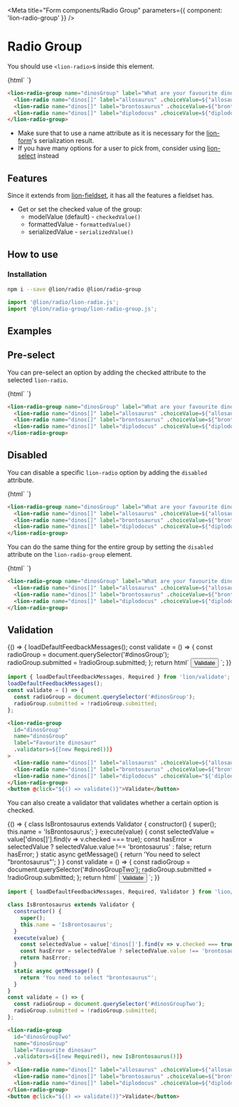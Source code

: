 
<Meta title="Form components/Radio Group" parameters={{ component: 'lion-radio-group' }} />

# Radio Group

You should use `<lion-radio>`s inside this element.

<Story name="Default">
  {html`
    <lion-radio-group name="dinosGroup" label="What are your favourite dinosaurs?">
      <lion-radio name="dinos[]" label="allosaurus" .choiceValue=${'allosaurus'}></lion-radio>
      <lion-radio name="dinos[]" label="brontosaurus" .choiceValue=${'brontosaurus'}></lion-radio>
      <lion-radio name="dinos[]" label="diplodocus" .choiceValue=${'diplodocus'}></lion-radio>
    </lion-radio-group>
  `}
</Story>

```html
<lion-radio-group name="dinosGroup" label="What are your favourite dinosaurs?">
  <lion-radio name="dinos[]" label="allosaurus" .choiceValue=${'allosaurus'}></lion-radio>
  <lion-radio name="dinos[]" label="brontosaurus" .choiceValue=${'brontosaurus'}></lion-radio>
  <lion-radio name="dinos[]" label="diplodocus" .choiceValue=${'diplodocus'}></lion-radio>
</lion-radio-group>
```

- Make sure that to use a name attribute as it is necessary for the [lion-form](?path=/docs/form-components-form)'s serialization result.
- If you have many options for a user to pick from, consider using [lion-select](?path=/docs/form-components-select) instead

## Features

Since it extends from [lion-fieldset](?path=/docs/form-components-fieldset), it has all the features a fieldset has.

- Get or set the checked value of the group:
  - modelValue (default) - `checkedValue()`
  - formattedValue - `formattedValue()`
  - serializedValue - `serializedValue()`

## How to use

### Installation

```sh
npm i --save @lion/radio @lion/radio-group
```

```js
import '@lion/radio/lion-radio.js';
import '@lion/radio-group/lion-radio-group.js';
```

## Examples

## Pre-select

You can pre-select an option by adding the checked attribute to the selected `lion-radio`.

<Story name="Pre-select">
  {html`
    <lion-radio-group name="dinosGroup" label="What are your favourite dinosaurs?">
      <lion-radio name="dinos[]" label="allosaurus" .choiceValue=${'allosaurus'}></lion-radio>
      <lion-radio name="dinos[]" label="brontosaurus" .choiceValue=${'brontosaurus'} checked></lion-radio>
      <lion-radio name="dinos[]" label="diplodocus" .choiceValue=${'diplodocus'}></lion-radio>
    </lion-radio-group>
  `}
</Story>

```html
<lion-radio-group name="dinosGroup" label="What are your favourite dinosaurs?">
  <lion-radio name="dinos[]" label="allosaurus" .choiceValue=${'allosaurus'}></lion-radio>
  <lion-radio name="dinos[]" label="brontosaurus" .choiceValue=${'brontosaurus'} checked></lion-radio>
  <lion-radio name="dinos[]" label="diplodocus" .choiceValue=${'diplodocus'}></lion-radio>
</lion-radio-group>
```

## Disabled

You can disable a specific `lion-radio` option by adding the `disabled` attribute.

<Story name="Disabled radio">
  {html`
    <lion-radio-group name="dinosGroup" label="What are your favourite dinosaurs?">
      <lion-radio name="dinos[]" label="allosaurus" .choiceValue=${'allosaurus'}></lion-radio>
      <lion-radio name="dinos[]" label="brontosaurus" .choiceValue=${'brontosaurus'} disabled></lion-radio>
      <lion-radio name="dinos[]" label="diplodocus" .choiceValue=${'diplodocus'}></lion-radio>
    </lion-radio-group>
  `}
</Story>

```html
<lion-radio-group name="dinosGroup" label="What are your favourite dinosaurs?">
  <lion-radio name="dinos[]" label="allosaurus" .choiceValue=${'allosaurus'}></lion-radio>
  <lion-radio name="dinos[]" label="brontosaurus" .choiceValue=${'brontosaurus'} disabled></lion-radio>
  <lion-radio name="dinos[]" label="diplodocus" .choiceValue=${'diplodocus'}></lion-radio>
</lion-radio-group>
```

You can do the same thing for the entire group by setting the `disabled` attribute on the `lion-radio-group` element.

<Story name="Disabled group">
  {html`
    <lion-radio-group name="dinosGroup" label="What are your favourite dinosaurs?" disabled>
      <lion-radio name="dinos[]" label="allosaurus" .choiceValue=${'allosaurus'}></lion-radio>
      <lion-radio name="dinos[]" label="brontosaurus" .choiceValue=${'brontosaurus'}></lion-radio>
      <lion-radio name="dinos[]" label="diplodocus" .choiceValue=${'diplodocus'}></lion-radio>
    </lion-radio-group>
  `}
</Story>

```html
<lion-radio-group name="dinosGroup" label="What are your favourite dinosaurs?">
  <lion-radio name="dinos[]" label="allosaurus" .choiceValue=${'allosaurus'}></lion-radio>
  <lion-radio name="dinos[]" label="brontosaurus" .choiceValue=${'brontosaurus'} disabled></lion-radio>
  <lion-radio name="dinos[]" label="diplodocus" .choiceValue=${'diplodocus'}></lion-radio>
</lion-radio-group>
```

## Validation

<Story name="Validation">
  {() => {
    loadDefaultFeedbackMessages();
    const validate = () => {
      const radioGroup = document.querySelector('#dinosGroup');
      radioGroup.submitted = !radioGroup.submitted;
    };
    return html`
      <lion-radio-group
        id="dinosGroup"
        name="dinosGroup"
        label="Favourite dinosaur"
        .validators=${[new Required()]}
      >
        <lion-radio name="dinos[]" label="allosaurus" .choiceValue=${'allosaurus'}></lion-radio>
        <lion-radio name="dinos[]" label="brontosaurus" .choiceValue=${'brontosaurus'}></lion-radio>
        <lion-radio name="dinos[]" label="diplodocus" .choiceValue="${'diplodocus'}"></lion-radio>
      </lion-radio-group>
      <button @click="${() => validate()}">Validate</button>
    `;
  }}
</Story>

```js
import { loadDefaultFeedbackMessages, Required } from 'lion/validate';
loadDefaultFeedbackMessages();
const validate = () => {
  const radioGroup = document.querySelector('#dinosGroup');
  radioGroup.submitted = !radioGroup.submitted;
};
```

```html
<lion-radio-group
  id="dinosGroup"
  name="dinosGroup"
  label="Favourite dinosaur"
  .validators=${[new Required()]}
>
  <lion-radio name="dinos[]" label="allosaurus" .choiceValue=${'allosaurus'}></lion-radio>
  <lion-radio name="dinos[]" label="brontosaurus" .choiceValue=${'brontosaurus'}></lion-radio>
  <lion-radio name="dinos[]" label="diplodocus" .choiceValue="${'diplodocus'}"></lion-radio>
</lion-radio-group>
<button @click="${() => validate()}">Validate</button>
```

You can also create a validator that validates whether a certain option is checked.

<Story name="Validate item">
  {() => {
    class IsBrontosaurus extends Validator {
      constructor() {
        super();
        this.name = 'IsBrontosaurus';
      }
      execute(value) {
        const selectedValue = value['dinos[]'].find(v => v.checked === true);
        const hasError = selectedValue ? selectedValue.value !== 'brontosaurus' : false;
        return hasError;
      }
      static async getMessage() {
        return 'You need to select "brontosaurus"';
      }
    }
    const validate = () => {
      const radioGroup = document.querySelector('#dinosGroupTwo');
      radioGroup.submitted = !radioGroup.submitted;
    };
    return html`
      <lion-radio-group
        id="dinosGroupTwo"
        name="dinosGroup"
        label="Favourite dinosaur"
        .validators=${[new Required(), new IsBrontosaurus()]}
      >
        <lion-radio name="dinos[]" label="allosaurus" .choiceValue=${'allosaurus'}></lion-radio>
        <lion-radio name="dinos[]" label="brontosaurus" .choiceValue=${'brontosaurus'}></lion-radio>
        <lion-radio name="dinos[]" label="diplodocus" .choiceValue=${'diplodocus'}></lion-radio>
      </lion-radio-group>
      <button @click="${() => validate()}">Validate</button>
    `;
  }}
</Story>

```js
import { loadDefaultFeedbackMessages, Required, Validator } from 'lion/validate';

class IsBrontosaurus extends Validator {
  constructor() {
    super();
    this.name = 'IsBrontosaurus';
  }
  execute(value) {
    const selectedValue = value['dinos[]'].find(v => v.checked === true);
    const hasError = selectedValue ? selectedValue.value !== 'brontosaurus' : false;
    return hasError;
  }
  static async getMessage() {
    return 'You need to select "brontosaurus"';
  }
}
const validate = () => {
  const radioGroup = document.querySelector('#dinosGroupTwo');
  radioGroup.submitted = !radioGroup.submitted;
};
```

```html
<lion-radio-group
  id="dinosGroupTwo"
  name="dinosGroup"
  label="Favourite dinosaur"
  .validators=${[new Required(), new IsBrontosaurus()]}
>
  <lion-radio name="dinos[]" label="allosaurus" .choiceValue=${'allosaurus'}></lion-radio>
  <lion-radio name="dinos[]" label="brontosaurus" .choiceValue=${'brontosaurus'}></lion-radio>
  <lion-radio name="dinos[]" label="diplodocus" .choiceValue=${'diplodocus'}></lion-radio>
</lion-radio-group>
<button @click="${() => validate()}">Validate</button>
```
